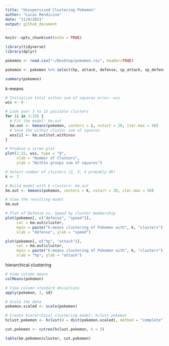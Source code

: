 ```yaml
---
title: "Unsupervised Clustering Pokemon"
author: "Lucas Mendicino"
date: "11/9/2021"
output: github_document
---
```

```r
knitr::opts_chunk$set(echo = TRUE)
```


```r
library(tidyverse)
library(dplyr)
```


```r
pokemon <- read.csv("~/Desktop/pokemon.csv", header=TRUE)

pokemon <- pokemon %>% select(hp, attack, defense, sp_attack, sp_defense, speed)
```

```r
summary(pokemon)

```

k-means
```r
# Initialize total within sum of squares error: wss
wss <- 0

# Look over 1 to 15 possible clusters
for (i in 1:15) {
  # Fit the model: km.out
  km.out <- kmeans(pokemon, centers = i, nstart = 20, iter.max = 50)
  # Save the within cluster sum of squares
  wss[i] <- km.out$tot.withinss
}

# Produce a scree plot
plot(1:15, wss, type = "b", 
     xlab = "Number of Clusters", 
     ylab = "Within groups sum of squares")

# Select number of clusters (2, 3, 4 probably OK)
k <- 3

# Build model with k clusters: km.out
km.out <- kmeans(pokemon, centers = k, nstart = 20, iter.max = 50)

# View the resulting model
km.out

# Plot of Defense vs. Speed by cluster membership
plot(pokemon[, c("defense", "speed")],
     col = km.out$cluster,
     main = paste("k-means clustering of Pokemon with", k, "clusters"),
     xlab = "defense", ylab = "speed")

```

```r

plot(pokemon[, c("hp", "attack")],
     col = km.out$cluster,
     main = paste("k-means clustering of Pokemon with", k, "clusters"),
     xlab = "hp", ylab = "attack")

```

hierarchical clustering

```r
# View column means
colMeans(pokemon) 

# View column standard deviations
apply(pokemon, 2, sd)

# Scale the data
pokemon.scaled <- scale(pokemon)

# Create hierarchical clustering model: hclust.pokemon
hclust.pokemon <- hclust(d = dist(pokemon.scaled), method = "complete")

cut.pokemon <- cutree(hclust.pokemon, k = 3)
```

```r
table(km.pokemon$cluster, cut.pokemon)
```

